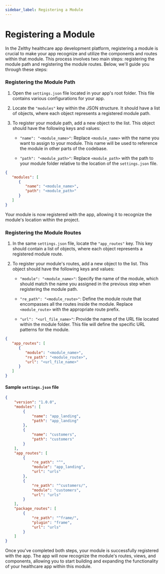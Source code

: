 ```yaml
---
sidebar_label: Registering a Module
---
```


# Registering a Module

In the Zelthy healthcare app development platform, registering a module is crucial to make your app recognize and utilize the components and routes within that module. This process involves two main steps: registering the module path and registering the module routes. Below, we'll guide you through these steps:

### Registering the Module Path

1. Open the `settings.json` file located in your app's root folder. This file contains various configurations for your app.

2. Locate the `"modules"` key within the JSON structure. It should have a list of objects, where each object represents a registered module path.

3. To register your module path, add a new object to the list. This object should have the following keys and values:

   - `"name": "<module_name>"`: Replace `<module_name>` with the name you want to assign to your module. This name will be used to reference the module in other parts of the codebase.

   - `"path": "<module_path>"`: Replace `<module_path>` with the path to your module folder relative to the location of the `settings.json` file.

```json
{
   "modules": [
      {
         "name": "<module_name>",
         "path": "<module_path>"
      }
   ]
}
```


Your module is now registered with the app, allowing it to recognize the module's location within the project.

### Registering the Module Routes

1. In the same `settings.json` file, locate the `"app_routes"` key. This key should contain a list of objects, where each object represents a registered module route.

2. To register your module's routes, add a new object to the list. This object should have the following keys and values:

   - `"module": "<module_name>"`: Specify the name of the module, which should match the name you assigned in the previous step when registering the module path.

   - `"re_path": "<module_route>"`: Define the module route that encompasses all the routes inside the module. Replace `<module_route>` with the appropriate route prefix.

   - `"url": "<url_file_name>"`: Provide the name of the URL file located within the module folder. This file will define the specific URL patterns for the module.

```json
{
   "app_routes": [
      {
         "module": "<module_name>",
         "re_path": "<module_route>",
         "url": "<url_file_name>"
      }
   ]
}
```

#### Sample ``settings.json`` file

```json
{
    "version": "1.0.0",
    "modules": [
        {
            "name": "app_landing",
            "path": "app_landing"
        },
        {
            "name": "customers",
            "path": "customers"
        }
    ],
    "app_routes": [
        {
            "re_path": "^",
            "module": "app_landing",
            "url": "urls"
        },
        {
            "re_path": "^customers/",
            "module": "customers",
            "url": "urls"
        }
    ],
    "package_routes": [
        {
            "re_path": "^frame/",
            "plugin": "frame",
            "url": "urls"
        }
    ]
}
```

Once you've completed both steps, your module is successfully registered with the app. The app will now recognize the module's routes, views, and components, allowing you to start building and expanding the functionality of your healthcare app within this module.